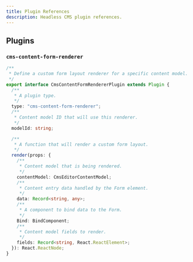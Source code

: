 ```yaml
---
title: Plugin References
description: Headless CMS plugin references.
---
```


## Plugins

### `cms-content-form-renderer`

```ts
/**
 * Define a custom form layout renderer for a specific content model.
 */
export interface CmsContentFormRendererPlugin extends Plugin {
  /**
   * A plugin type.
   */
  type: "cms-content-form-renderer";
  /**
   * Content model ID that will use this renderer.
   */
  modelId: string;

  /**
   * A function that will render a custom form layout.
   */
  render(props: {
    /**
     * Content model that is being rendered.
     */
    contentModel: CmsEditorContentModel;
    /**
     * Content entry data handled by the Form element.
     */
    data: Record<string, any>;
    /**
     * A component to bind data to the Form.
     */
    Bind: BindComponent;
    /**
     * Content model fields to render.
     */
    fields: Record<string, React.ReactElement>;
  }): React.ReactNode;
}
```
